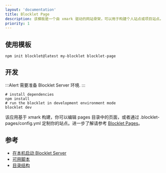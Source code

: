 ```yaml
---
layout: 'documentation'
title: Blocklet Page
description: 该模板是一个由 xmark 驱动的网站骨架，可以用于构建个人站点或项目站点。
priority: 1
---
```


<TemplateInfo templateName="blocklet-page" />

## 使用模板

```shell
npm init blocklet@latest my-blocklet blocklet-page
```

## 开发

:::Alert
需要准备 Blocklet Server 环境.
:::

```shell
# install dependencies
npm install
# run the blocklet in development environment mode
blocklet dev
```

该应用基于 xmark 构建，你可以编辑 pages 目录中的页面，或者通过 .blocklet-pages/config.yml 定制你的站点。进一步了解请参考 [Blocklet Pages](https://pages.blocklet.io/)。

## 参考

- [在本机启动 Blocklet Server](https://developer.blocklet.io/docs/en/prerequisites/server)
- [可用脚本](/available-scripts)
- [目录结构](/folder-structure)
